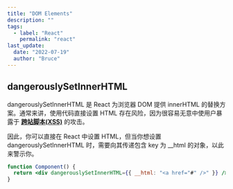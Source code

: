 ```yaml
---
title: "DOM Elements"
description: ""
tags:
  - label: "React"
    permalink: "react"
last_update:
  date: "2022-07-19"
  author: "Bruce"
---
```


## dangerouslySetInnerHTML

dangerouslySetInnerHTML 是 React 为浏览器 DOM 提供 innerHTML 的替换方案。通常来讲，使用代码直接设置 HTML 存在风险，因为很容易无意中使用户暴露于 **[跨站脚本(XSS)](https://en.wikipedia.org/wiki/Cross-site_scripting)** 的攻击。

因此，你可以直接在 React 中设置 HTML，但当你想设置 dangerouslySetInnerHTML 时，需要向其传递包含 key 为 \_\_html 的对象，以此来警示你。

```jsx
function Component() {
  return <div dangerouslySetInnerHTML={{ __html: "<a href="#" />" }} />;
}
```
